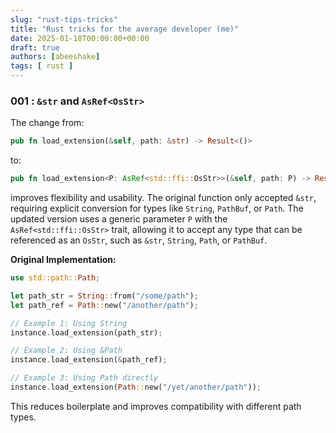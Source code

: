 ```yaml
---
slug: "rust-tips-tricks"
title: "Rust tricks for the average developer (me)"
date: 2025-01-18T00:00:00+00:00
draft: true
authors: [abeeshake] 
tags: [ rust ]
---
```




<TOCInline toc={toc} />

### 001 : `&str` and `AsRef<OsStr>`

The change from:

```rust
pub fn load_extension(&self, path: &str) -> Result<()>
```

to:

```rust
pub fn load_extension<P: AsRef<std::ffi::OsStr>>(&self, path: P) -> Result<()>
```

improves flexibility and usability. The original function only accepted `&str`, requiring explicit conversion for types like `String`, `PathBuf`, or `Path`. The updated version uses a generic parameter `P` with the `AsRef<std::ffi::OsStr>` trait, allowing it to accept any type that can be referenced as an `OsStr`, such as `&str`, `String`, `Path`, or `PathBuf`.

**Original Implementation:**
```rust
use std::path::Path;

let path_str = String::from("/some/path");
let path_ref = Path::new("/another/path");

// Example 1: Using String
instance.load_extension(path_str);

// Example 2: Using &Path
instance.load_extension(&path_ref);

// Example 3: Using Path directly
instance.load_extension(Path::new("/yet/another/path"));

```

This reduces boilerplate and improves compatibility with different path types.
